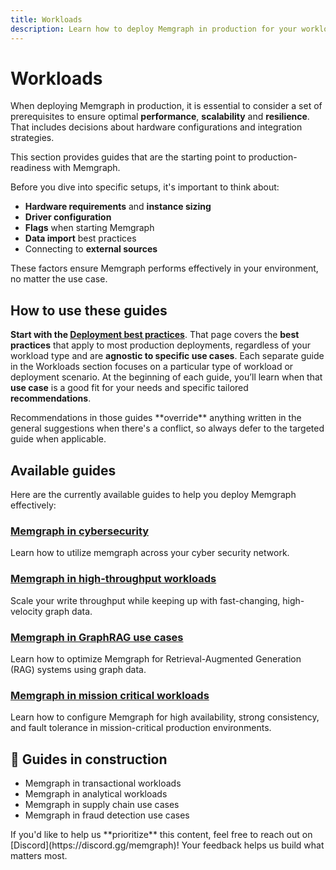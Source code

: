 ```yaml
---
title: Workloads
description: Learn how to deploy Memgraph in production for your workload and consider all the advices directly from the Memgraph Team based on our multi-year experiences.
---
```



# Workloads

When deploying Memgraph in production, it is essential to consider a set of
prerequisites to ensure optimal **performance**, **scalability** and
**resilience**. That includes decisions about hardware configurations and
integration strategies. 

This section provides guides that are the starting point to production-readiness
with Memgraph.

Before you dive into specific setups, it's important to think about:
- **Hardware requirements** and **instance sizing**
- **Driver configuration** 
- **Flags**  when starting Memgraph 
- **Data import** best practices
- Connecting to **external sources** 

These factors ensure Memgraph performs effectively in your environment, no
matter the use case.

## How to use these guides

**Start with the [Deployment best practices](/deployment/best-practices)**. That
page covers the **best practices** that apply to most production deployments,
regardless of your workload type and are **agnostic to specific use cases**.
Each separate guide in the Workloads section focuses on a particular type of
workload or deployment scenario. At the beginning of each guide, you’ll learn
when that **use case** is a good fit for your needs and specific tailored
**recommendations**.

<Callout type="warning">
Recommendations in those guides **override** anything written in the general
suggestions when there's a conflict, so always defer to the targeted guide when
applicable.
</Callout>

## Available guides

Here are the currently available guides to help you deploy Memgraph effectively:

### [Memgraph in cybersecurity](/deployment/workloads/memgraph-in-cybsersecurity)
Learn how to utilize memgraph across your cyber security network.

### [Memgraph in high-throughput workloads](/deployment/workloads/memgraph-in-high-throughput-workloads)
Scale your write throughput while keeping up with fast-changing, high-velocity
graph data.

### [Memgraph in GraphRAG use cases](/deployment/workloads/memgraph-in-graphrag)
Learn how to optimize Memgraph for Retrieval-Augmented Generation (RAG) systems
using graph data.

### [Memgraph in mission critical workloads](/deployment/workloads/memgraph-in-mission-critical-workloads)
Learn how to configure Memgraph for high availability, strong consistency, and
fault tolerance in mission-critical production environments.

## 🚧 Guides in construction
- Memgraph in transactional workloads
- Memgraph in analytical workloads
- Memgraph in supply chain use cases
- Memgraph in fraud detection use cases

<Callout type="info">
If you'd like to help us **prioritize** this content, feel free to reach out on
[Discord](https://discord.gg/memgraph)!   
Your feedback helps us build what matters most. 
</Callout>

<CommunityLinks/>
